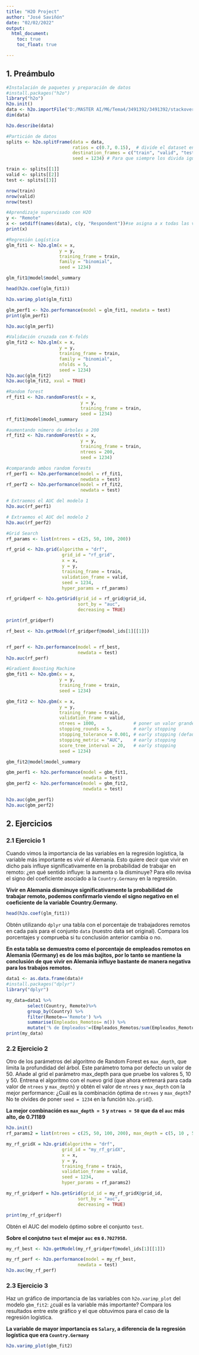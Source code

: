 ---
title: "H2O Project"
author: "José Saviñón"
date: "02/02/2022"
output: 
  html_document:
    toc: true
    toc_float: true

---


## 1. Preámbulo

```{r Preámbulo}
#Instalación de paquetes y preparación de datos
#install.packages("h2o")
library("h2o")
h2o.init()
data <- h2o.importFile("D:/MASTER AI/M6/Tema4/3491392/3491392/stackoverflow(2).csv")
dim(data)

h2o.describe(data)

#Partición de datos
splits <- h2o.splitFrame(data = data, 
                         ratios = c(0.7, 0.15),  # divide el dataset en 70%, 15%, 15%
                         destination_frames = c("train", "valid", "test"),
                         seed = 1234) # Para que siempre los divida igual

train <- splits[[1]]
valid <- splits[[2]]
test <- splits[[3]]

nrow(train)
nrow(valid)
nrow(test)

#Aprendizaje supervisado con H2O
y <- "Remote"
x <- setdiff(names(data), c(y, "Respondent"))#se asigna a x todas las variables sacando a Y(remote) y Respondent
print(x)

#Regresión Logística
glm_fit1 <- h2o.glm(x = x, 
                    y = y, 
                    training_frame = train,
                    family = "binomial",
                    seed = 1234)

glm_fit1@model$model_summary

head(h2o.coef(glm_fit1))

h2o.varimp_plot(glm_fit1)

glm_perf1 <- h2o.performance(model = glm_fit1, newdata = test)
print(glm_perf1)

h2o.auc(glm_perf1)

#Validación cruzada con K-folds
glm_fit2 <- h2o.glm(x = x, 
                    y = y, 
                    training_frame = train,
                    family = "binomial",
                    nfolds = 5,
                    seed = 1234)
h2o.auc(glm_fit2)
h2o.auc(glm_fit2, xval = TRUE)

#Random forest
rf_fit1 <- h2o.randomForest(x = x,
                            y = y,
                            training_frame = train,
                            seed = 1234)
rf_fit1@model$model_summary

#aumentando número de árboles a 200
rf_fit2 <- h2o.randomForest(x = x,
                            y = y,
                            training_frame = train,
                            ntrees = 200,
                            seed = 1234)

#comparando ambos random forests
rf_perf1 <- h2o.performance(model = rf_fit1,
                            newdata = test)
rf_perf2 <- h2o.performance(model = rf_fit2,
                            newdata = test)

# Extraemos el AUC del modelo 1
h2o.auc(rf_perf1)

# Extraemos el AUC del modelo 2
h2o.auc(rf_perf2)

#Grid Search
rf_params <- list(ntrees = c(25, 50, 100, 200))

rf_grid <- h2o.grid(algorithm = "drf",
                     grid_id = "rf_grid",
                     x = x, 
                     y = y,
                     training_frame = train,
                     validation_frame = valid,
                     seed = 1234,
                     hyper_params = rf_params)

rf_gridperf <- h2o.getGrid(grid_id = rf_grid@grid_id, 
                           sort_by = "auc", 
                           decreasing = TRUE)

print(rf_gridperf)

rf_best <- h2o.getModel(rf_gridperf@model_ids[1][[1]])


rf_perf <- h2o.performance(model = rf_best,
                           newdata = test)
h2o.auc(rf_perf)

#Gradient Boosting Machine
gbm_fit1 <- h2o.gbm(x = x,
                    y = y,
                    training_frame = train,
                    seed = 1234)

gbm_fit2 <- h2o.gbm(x = x,
                    y = y,
                    training_frame = train,
                    validation_frame = valid,
                    ntrees = 1000,              # poner un valor grande
                    stopping_rounds = 5,        # early stopping
                    stopping_tolerance = 0.001, # early stopping (default)
                    stopping_metric = "AUC",    # early stopping
                    score_tree_interval = 20,   # early stopping
                    seed = 1234)

gbm_fit2@model$model_summary

gbm_perf1 <- h2o.performance(model = gbm_fit1,
                             newdata = test)
gbm_perf2 <- h2o.performance(model = gbm_fit2,
                             newdata = test)

h2o.auc(gbm_perf1)
h2o.auc(gbm_perf2)
```

## 2. Ejercicios
### 2.1 Ejercicio 1

Cuando vimos la importancia de las variables en la regresión logística, la variable más importante es vivir el Alemania. Esto quiere decir que vivir en dicho país influye significativamente en la probabilidad de trabajar en remoto: ¿en qué sentido influye: la aumenta o la disminuye? Para ello revisa el signo del coeficiente asociado a la `Country.Germany` en la regresión.

**Vivir en Alemania disminuye significativamente la probabilidad de trabajar remoto, podemos confirmarlo viendo el signo negativo en el coeficiente de la variable Country.Germany.**
```{r Ejercicio 1.1}
head(h2o.coef(glm_fit1))
```
Obtén utilizando `dplyr` una tabla con el porcentaje de trabajadores remotos en cada país para el conjunto `data` (nuestro data set original). Compara los porcentajes y comprueba si tu conclusión anterior cambia o no.

**En esta tabla se demuestra como el porcentaje de empleados remotos en Alemania (Germany) es de los más bajitos, por lo tanto se mantiene la conclusión de que vivir en Alemania influye bastante de manera negativa para los trabajos remotos.**
```{r Ejercicio 1.2}
data1 <- as.data.frame(data)# 
#install.packages("dplyr")
library("dplyr")

my_data=data1 %>%
        select(Country, Remote)%>%
        group_by(Country) %>% 
        filter(Remote=='Remote') %>%
        summarise(Empleados_Remotos= n()) %>%
        mutate('% de Empleados'=(Empleados_Remotos/sum(Empleados_Remotos))*100)
print(my_data)
```

### 2.2 Ejercicio 2

Otro de los parámetros del algoritmo de Random Forest es `max_depth`, que limita la profundidad del árbol. Este parámetro toma por defecto un valor de 50. Añade al grid el parámetro max_depth para que pruebe los valores 5, 10 y 50. Entrena el algoritmo con el nuevo grid (que ahora entrenará para cada valor de `ntrees` y `max_depth`) y obtén el valor de `ntrees` y `max_depth` con la mejor performance: ¿Cuál es la combinación óptima de `ntrees` y `max_depth`? No te olvides de poner `seed = 1234` en la función `h2o.grid`(). 

**La mejor combinación es `max_depth = 5` y `ntrees = 50` que da el `auc` más alto, de 0.71189**
```{r Ejercicio 2.1}
h2o.init()
rf_params2 = list(ntrees = c(25, 50, 100, 200), max_depth = c(5, 10 , 50))

my_rf_gridX = h2o.grid(algorithm = "drf",
                     grid_id = "my_rf_gridX",
                     x = x, 
                     y = y,
                     training_frame = train,
                     validation_frame = valid,
                     seed = 1234,
                     hyper_params = rf_params2)

my_rf_gridperf = h2o.getGrid(grid_id = my_rf_gridX@grid_id, 
                           sort_by = "auc", 
                           decreasing = TRUE)

print(my_rf_gridperf)
```
Obtén el AUC del modelo óptimo sobre el conjunto `test`.

**Sobre el conjutno `test` el mejor `auc` es `0.7027958`.**
```{r Ejercicio 2.2}
my_rf_best <- h2o.getModel(my_rf_gridperf@model_ids[1][[1]])

my_rf_perf <- h2o.performance(model = my_rf_best,
                           newdata = test)
h2o.auc(my_rf_perf)
```

### 2.3 Ejercicio 3
Haz un gráfico de importancia de las variables con `h2o.varimp_plot` del modelo `gbm_fit2`: ¿cuál es la variable más importante? Compara los resultados entre este gráfico y el que obtuvimos para el caso de la regresión logística.

**La variable de mayor importancia es `Salary`, a diferencia de la regresión logística que era `Country.Germany` **
```{r Ejercicio 3}
h2o.varimp_plot(gbm_fit2)
```